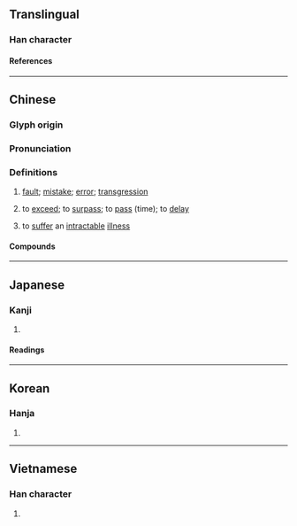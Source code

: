 {{character info}}
==Translingual==

===Han character===
{{Han char|rn=61|rad=心|as=09|sn=13|four=21332|canj=HNP|ids=⿱衍心}}

====References====
{{Han ref|kx=0393.350|dkj=10900|dj=0730.090|hdz=42322.140|uh=6106}}

----

==Chinese==
{{zh-forms|alt=諐,䇂,㥶,𠍴,𠐨,𢝐,𢡊,𧗭,𧗺,𠏘,𠎱,𫺛}}

===Glyph origin===
{{Han etym}}

===Pronunciation===
{{zh-pron
|m=qiān
|c=hin1
|mc=y
|oc=y
|ma=
|cat=n,v
}}

===Definitions===
{{zh-hanzi}}

# {{lb|zh|literary}}  [[fault]]; [[mistake]]; [[error]]; [[transgression]]
# {{lb|zh|literary}} to [[exceed]]; to [[surpass]]; to [[pass]] (time); to [[delay]]
# {{lb|zh|obsolete}} to [[suffer]] an [[intractable]] [[illness]]

====Compounds====
{{zh-der|乾餱以愆|愆陽|三風十愆|愆面|愆義|愆程|愆痾|愆德|愆尤|愆家|惹罪招愆|愆滯|愆期|不愆|愆序|愆伏|愆忒|惹禍招愆|前愆|蓋愆|繩愆糾謬|罪愆}}

----

==Japanese==

===Kanji===
{{ja-kanji|grade=|rs=心09}}

# {{rfdef|ja|sort=心09}}

====Readings====
{{ja-readings
|goon=けん
|kanon=けん
|kun=あやま-る, たが-う
}}

----

==Korean==

===Hanja===
{{ko-hanja|건}}

# {{rfdef|ko|sort=心09}}

----

==Vietnamese==

===Han character===
{{vi-readings|rs=心09|reading=khiền, khiên}}

# {{rfdef|vi|sort=心09}}